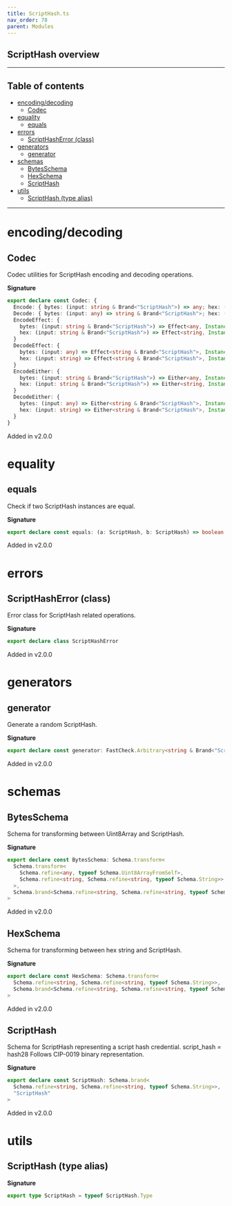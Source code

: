 ```yaml
---
title: ScriptHash.ts
nav_order: 78
parent: Modules
---
```


## ScriptHash overview

---

<h2 className="text-delta">Table of contents</h2>

- [encoding/decoding](#encodingdecoding)
  - [Codec](#codec)
- [equality](#equality)
  - [equals](#equals)
- [errors](#errors)
  - [ScriptHashError (class)](#scripthasherror-class)
- [generators](#generators)
  - [generator](#generator)
- [schemas](#schemas)
  - [BytesSchema](#bytesschema)
  - [HexSchema](#hexschema)
  - [ScriptHash](#scripthash)
- [utils](#utils)
  - [ScriptHash (type alias)](#scripthash-type-alias)

---

# encoding/decoding

## Codec

Codec utilities for ScriptHash encoding and decoding operations.

**Signature**

```ts
export declare const Codec: {
  Encode: { bytes: (input: string & Brand<"ScriptHash">) => any; hex: (input: string & Brand<"ScriptHash">) => string }
  Decode: { bytes: (input: any) => string & Brand<"ScriptHash">; hex: (input: string) => string & Brand<"ScriptHash"> }
  EncodeEffect: {
    bytes: (input: string & Brand<"ScriptHash">) => Effect<any, InstanceType<typeof ScriptHashError>>
    hex: (input: string & Brand<"ScriptHash">) => Effect<string, InstanceType<typeof ScriptHashError>>
  }
  DecodeEffect: {
    bytes: (input: any) => Effect<string & Brand<"ScriptHash">, InstanceType<typeof ScriptHashError>>
    hex: (input: string) => Effect<string & Brand<"ScriptHash">, InstanceType<typeof ScriptHashError>>
  }
  EncodeEither: {
    bytes: (input: string & Brand<"ScriptHash">) => Either<any, InstanceType<typeof ScriptHashError>>
    hex: (input: string & Brand<"ScriptHash">) => Either<string, InstanceType<typeof ScriptHashError>>
  }
  DecodeEither: {
    bytes: (input: any) => Either<string & Brand<"ScriptHash">, InstanceType<typeof ScriptHashError>>
    hex: (input: string) => Either<string & Brand<"ScriptHash">, InstanceType<typeof ScriptHashError>>
  }
}
```

Added in v2.0.0

# equality

## equals

Check if two ScriptHash instances are equal.

**Signature**

```ts
export declare const equals: (a: ScriptHash, b: ScriptHash) => boolean
```

Added in v2.0.0

# errors

## ScriptHashError (class)

Error class for ScriptHash related operations.

**Signature**

```ts
export declare class ScriptHashError
```

Added in v2.0.0

# generators

## generator

Generate a random ScriptHash.

**Signature**

```ts
export declare const generator: FastCheck.Arbitrary<string & Brand<"ScriptHash">>
```

Added in v2.0.0

# schemas

## BytesSchema

Schema for transforming between Uint8Array and ScriptHash.

**Signature**

```ts
export declare const BytesSchema: Schema.transform<
  Schema.transform<
    Schema.refine<any, typeof Schema.Uint8ArrayFromSelf>,
    Schema.refine<string, Schema.refine<string, typeof Schema.String>>
  >,
  Schema.brand<Schema.refine<string, Schema.refine<string, typeof Schema.String>>, "ScriptHash">
>
```

Added in v2.0.0

## HexSchema

Schema for transforming between hex string and ScriptHash.

**Signature**

```ts
export declare const HexSchema: Schema.transform<
  Schema.refine<string, Schema.refine<string, typeof Schema.String>>,
  Schema.brand<Schema.refine<string, Schema.refine<string, typeof Schema.String>>, "ScriptHash">
>
```

Added in v2.0.0

## ScriptHash

Schema for ScriptHash representing a script hash credential.
script_hash = hash28
Follows CIP-0019 binary representation.

**Signature**

```ts
export declare const ScriptHash: Schema.brand<
  Schema.refine<string, Schema.refine<string, typeof Schema.String>>,
  "ScriptHash"
>
```

Added in v2.0.0

# utils

## ScriptHash (type alias)

**Signature**

```ts
export type ScriptHash = typeof ScriptHash.Type
```
